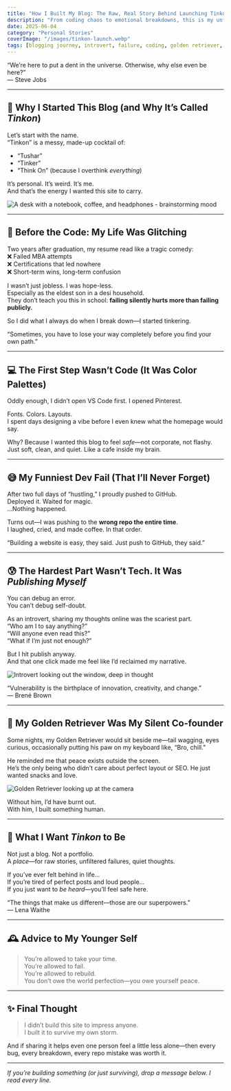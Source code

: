 ```yaml
---
title: "How I Built My Blog: The Raw, Real Story Behind Launching Tinkon.in"
description: "From coding chaos to emotional breakdowns, this is my unfiltered story of launching Tinkon.in—and why it mattered more than success."
date: 2025-06-04
category: "Personal Stories"
coverImage: "/images/tinkon-launch.webp"
tags: [blogging journey, introvert, failure, coding, golden retriever, life lessons]
---
```



<Quote>
  “We’re here to put a dent in the universe. Otherwise, why else even be here?”  
  <br />— Steve Jobs
</Quote>

---

## 🎯 Why I Started This Blog (and Why It’s Called *Tinkon*)

Let’s start with the name.  
“Tinkon” is a messy, made-up cocktail of:

- “Tushar”  
- “Tinker”  
- “Think On” (because I overthink *everything*)

It’s personal. It’s weird. It’s me.  
And that’s the energy I wanted this site to carry.

<Image
  src="/images/thinking-desk.png"
  alt="A desk with a notebook, coffee, and headphones - brainstorming mood"
  width={800}
  height={400}
  className="rounded-xl my-6 mx-auto shadow-lg"
/>

---

## 🧨 Before the Code: My Life Was Glitching

Two years after graduation, my resume read like a tragic comedy:  
❌ Failed MBA attempts  
❌ Certifications that led nowhere  
❌ Short-term wins, long-term confusion

I wasn’t just jobless. I was hope-less.  
Especially as the eldest son in a desi household.  
They don’t teach you this in school: **failing silently hurts more than failing publicly.**

So I did what I always do when I break down—I started tinkering.

<Quote>
  “Sometimes, you have to lose your way completely before you find your own path.”  
</Quote>

---

## 💻 The First Step Wasn’t Code (It Was Color Palettes)

Oddly enough, I didn’t open VS Code first. I opened Pinterest.

Fonts. Colors. Layouts.  
I spent days designing a vibe before I even knew what the homepage would say.

Why? Because I wanted this blog to feel *safe*—not corporate, not flashy.  
Just soft, clean, and quiet. Like a cafe inside my brain.

---

## 😅 My Funniest Dev Fail (That I’ll Never Forget)

After two full days of “hustling,” I proudly pushed to GitHub.  
Deployed it. Waited for magic.  
…Nothing happened.

Turns out—I was pushing to the **wrong repo the entire time**.  
I laughed, cried, and made coffee. In that order.

<Quote>
  “Building a website is easy, they said. Just push to GitHub, they said.”  
</Quote>

---

## 😰 The Hardest Part Wasn’t Tech. It Was *Publishing Myself*

You can debug an error.  
You can’t debug self-doubt.

As an introvert, sharing my thoughts online was the scariest part.  
“Who am I to say anything?”  
“Will anyone even read this?”  
“What if I’m just not enough?”

But I hit publish anyway.  
And that one click made me feel like I’d reclaimed my narrative.

<Image
  src="/images/introvert-window.jpg"
  alt="Introvert looking out the window, deep in thought"
  width={800}
  height={400}
  className="rounded-xl my-6 mx-auto shadow-lg"
/>

<Quote>
  “Vulnerability is the birthplace of innovation, creativity, and change.”  
  <br />— Brené Brown
</Quote>

---

## 🐶 My Golden Retriever Was My Silent Co-founder

Some nights, my Golden Retriever would sit beside me—tail wagging, eyes curious, occasionally putting his paw on my keyboard like, “Bro, chill.”

He reminded me that peace exists outside the screen.  
He’s the only being who didn’t care about perfect layout or SEO. He just wanted snacks and love.

<Image
  src="/images/golden-retriever-my.webp"
  alt="Golden Retriever looking up at the camera"
  width={800}
  height={400}
  className="rounded-xl my-6 mx-auto shadow-lg"
/>

Without him, I’d have burnt out.  
With him, I built something human.

---

## 🌱 What I Want *Tinkon* to Be

Not just a blog. Not a portfolio.  
A *place*—for raw stories, unfiltered failures, quiet thoughts.  

If you’ve ever felt behind in life…  
If you’re tired of perfect posts and loud people…  
If you just want to *be heard*—you’ll feel safe here.

<Quote>
  “The things that make us different—those are our superpowers.”  
  <br />— Lena Waithe
</Quote>

---

## 🕰️ Advice to My Younger Self

> You’re allowed to take your time.  
> You’re allowed to fail.  
> You’re allowed to rebuild.  
> You don’t owe the world perfection—you owe yourself peace.

---

## ✨ Final Thought

> I didn’t build this site to impress anyone.  
> I built it to survive my own storm.

And if sharing it helps even one person feel a little less alone—then every bug, every breakdown, every repo mistake was worth it.

---

*If you’re building something (or just surviving), drop a message below. I read every line.*

